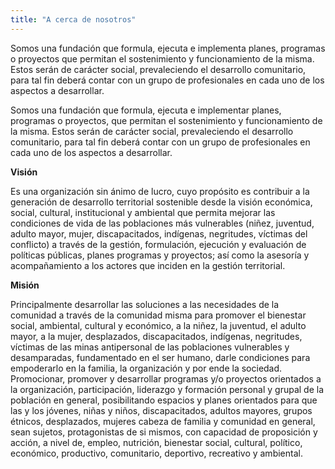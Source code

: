 ```yaml
---
title: "A cerca de nosotros"
---
```


Somos una fundación que formula, ejecuta e implementa planes, programas o proyectos que permitan el sostenimiento y funcionamiento de la misma. Estos serán de carácter social, prevaleciendo el desarrollo comunitario, para tal fin deberá contar con un grupo de profesionales en cada uno de los aspectos a desarrollar.


Somos una fundación que formula, ejecuta e implementar planes, programas o proyectos, que permitan el sostenimiento y funcionamiento de la misma. Estos serán de carácter social, prevaleciendo el desarrollo comunitario, para tal fin deberá contar con un grupo de profesionales en cada uno de los aspectos a desarrollar.



**Visión** 

Es una organización sin ánimo de lucro, cuyo propósito es contribuir a la generación de desarrollo territorial sostenible desde la visión económica, social, cultural, institucional y ambiental que permita mejorar las condiciones de vida de las poblaciones más vulnerables (niñez, juventud, adulto mayor, mujer, discapacitados, indígenas, negritudes, víctimas del conflicto) a través de la gestión, formulación, ejecución y evaluación de políticas públicas, planes programas y proyectos; así como la asesoría y acompañamiento a los actores que inciden en la gestión territorial.


**Misión**

Principalmente desarrollar las soluciones a las necesidades de la comunidad a través de la
comunidad misma para promover el bienestar social, ambiental, cultural y económico, a la niñez, la juventud, el adulto mayor, a la mujer, desplazados, discapacitados, indígenas, negritudes, víctimas de las minas antipersonal de las poblaciones vulnerables y desamparadas, fundamentado en el ser humano, darle condiciones para empoderarlo en la familia, la organización y por ende la sociedad. Promocionar, promover y desarrollar
programas y/o proyectos orientados a la organización, participación, liderazgo y formación personal y grupal de la población en general, posibilitando espacios y planes orientados para que las y los jóvenes, niñas y niños, discapacitados, adultos mayores, grupos étnicos, desplazados, mujeres cabeza de familia y comunidad en general, sean sujetos, protagonistas de si mismos, con capacidad de proposición y acción, a nivel de, empleo, nutrición, bienestar social, cultural, político, económico, productivo, comunitario, deportivo, recreativo y ambiental.